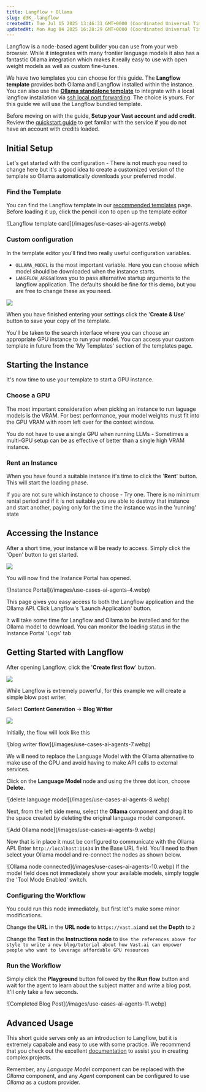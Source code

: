 ```yaml
---
title: Langflow + Ollama
slug: d3K_-langflow
createdAt: Tue Jul 15 2025 13:46:31 GMT+0000 (Coordinated Universal Time)
updatedAt: Mon Aug 04 2025 16:28:29 GMT+0000 (Coordinated Universal Time)
---
```


Langflow is a node-based agent builder you can use from your web browser.  While it integrates with many frontier language models it also has a fantastic Ollama integration which makes it really easy to use with open weight models as well as custom fine-tunes.

We have two templates you can choose for this guide.  The **Langflow template** provides both Ollama and Langflow installed within the instance.  You can also use the [**Ollama standalone template**](https://cloud.vast.ai/?ref_id=62897&creator_id=62897&name=Ollama) to integrate with a local langflow installation via [ssh local port forwarding](https://docs.vast.ai/instances/sshscp#Yj5Wh).  The choice is yours. For this guide we will use the Langflow bundled template.

Before moving on with the guide,**&#x20;Setup your Vast account and add credit**. Review the [quickstart guide](https://docs.vast.ai/quickstart) to get familar with the service if you do not have an account with credits loaded.

## Initial Setup

Let's get started with the configuration - There is not much you need to change here but it's a good idea to create a customized version of the template so Ollama automatically downloads your preferred model.

### Find the Template

You can find the Langflow template in our [recommended templates](https://cloud.vast.ai/templates/) page.  Before loading it up, click the pencil icon to open up the template editor

<Frame caption="Langflow Template">
![Langflow template card](/images/use-cases-ai-agents.webp)
</Frame>

### Custom configuration

In the template editor you'll find two really useful configuration variables.

- `OLLAMA_MODEL` is the most important variable.  Here you can choose which model should be downloaded when the instance starts.
- `LANGFLOW_ARGS`allows you to pass alternative startup arguments to the langflow application.  The defaults should be fine for this demo, but you are free to change these as you need.

![](/images/use-cases-ai-agents-2.webp)

When you have finished entering your settings click the '**Create & Use**' button to save your copy of the template.

You'll be taken to the search interface where you can choose an appropriate GPU instance to run your model.  You can access your custom template in future from the 'My Templates' section of the templates page.

## Starting the Instance

It's now time to use your template to start a GPU instance.

### Choose a GPU

The most important consideration when picking an instance to run laguage models is the VRAM.  For best performance, your model weights must fit into the GPU VRAM with room left over for the context window.&#x20;

You do not have to use a single GPU when running LLMs - Sometimes a multi-GPU setup can be as effective of better than a single high VRAM instance.

### Rent an Instance

When you have found a suitable instance it's time to click the '**Rent**' button.  This will start the loading phase.

<Note>
  If you are not sure which instance to choose - Try one.  There is no minimum rental period and if it is not suitable you are able to destroy that instance and start another, paying only for the time the instance was in the 'running' state
</Note>

## Accessing the Instance

After a short time, your instance will be ready to access.  Simply click the 'Open' button to get started.



![](/images/use-cases-ai-agents-3.webp)

You will now find the Instance Portal has opened.&#x20;

<Frame caption="Instance Portal">
![Instance Portal](/images/use-cases-ai-agents-4.webp)
</Frame>

This page gives you easy access to both the Langflow application and the Ollama API.  Click Langflow's 'Launch Application' button.&#x20;

<Note>
  It will take some time for Langflow and Ollama to be installed and for the Ollama model to download.  You can monitor the loading status in the Instance Portal 'Logs' tab&#x20;
</Note>

## Getting Started with Langflow

After opening Langflow, click the '**Create first flow**' button.

![](/images/use-cases-ai-agents-5.webp)

While Langflow is extremely powerful, for this example we will create a simple blow post writer.

Select **Content Generation** -> **Blog Writer**

![](/images/use-cases-ai-agents-6.webp)

Initially, the flow will look like this

<Frame caption="Blog Writer Defaults">
![blog writer flow](/images/use-cases-ai-agents-7.webp)
</Frame>

We will need to replace the Language Model with the Ollama alternative to make use of the GPU and avoid having to make API calls to external services.&#x20;

Click on the **Language Model** node and using the three dot icon, choose **Delete.**

<Frame caption="Delete Language Model">
![delete language model](/images/use-cases-ai-agents-8.webp)
</Frame>

Next, from the left side menu, select the **Ollama** component and drag it to the space created by deleting the original language model component.

<Frame caption="Add Ollama Node">
![Add Ollama node](/images/use-cases-ai-agents-9.webp)
</Frame>

Now that is in place it must be configured to communicate with the Ollama API. Enter `http://localhost:11434` in the Base URL field.  You'll need to then select your Ollama model and re-connect the nodes as shown below.

<Frame caption="Ollama Node Connected">
![Ollama node connected](/images/use-cases-ai-agents-10.webp)
</Frame>

<Note>
  If the model field does not immediately show your available models, simply toggle the 'Tool Mode Enabled' switch.
</Note>

### Configuring the Workflow

You could run this node immediately, but first let's make some minor modifications.

Change the **URL** in the **URL node** to `https://vast.ai`and set the **Depth** to `2`

Change the **Text** in the **Instructions node** to `Use the references above for style to write a new blog/tutorial about how Vast.ai can empower people who want to leverage affordable GPU resources`

### Run the Workflow

Simply click the **Playground** button followed by the **Run flow** button and wait for the agent to learn about the subject matter and write a blog post.  It'll only take a few seconds.

<Frame caption="Completed Blog Post">
![Completed Blog Post](/images/use-cases-ai-agents-11.webp)
</Frame>

## Advanced Usage

This short guide serves only as an introduction to Langflow, but it is extremely capabale and easy to use with some practice.  We recommend that you check out the excellent [documentation](https://docs.langflow.org/about-langflow) to assist you in creating complex projects.

Remember, any *Language Model* component can be replaced with the *Ollama* component, and any *Agent* component can be configured to use *Ollama* as a custom provider.

